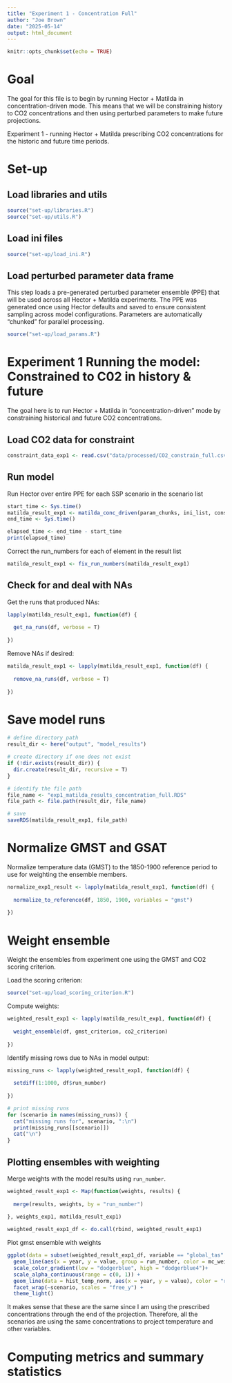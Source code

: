 ```yaml
---
title: "Experiment 1 - Concentration Full"
author: "Joe Brown"
date: "2025-05-14"
output: html_document
---
```


```r
knitr::opts_chunk$set(echo = TRUE)
```

# Goal

The goal for this file is to begin by running Hector + Matilda in concentration-driven mode. This means that we will be constraining history to CO2 concentrations and then using perturbed parameters to make future projections. 

Experiment 1 - running Hector + Matilda prescribing CO2 concentrations for the historic and future time periods. 

# Set-up

## Load libraries and utils 

```r

source("set-up/libraries.R")
source("set-up/utils.R")

```

## Load ini files

```r

source("set-up/load_ini.R")

```

## Load perturbed parameter data frame

This step loads a pre-generated perturbed parameter ensemble (PPE) that will be used across all Hector + Matilda experiments. The PPE was generated once using Hector defaults and saved to ensure consistent sampling across model configurations. Parameters are automatically "chunked" for parallel processing.

```r

source("set-up/load_params.R")

```

# Experiment 1 Running the model: Constrained to C02 in history & future

The goal here is to run Hector + Matilda in "concentration-driven" mode by constraining historical and future CO2 concentrations.

## Load CO2 data for constraint

```r

constraint_data_exp1 <- read.csv("data/processed/CO2_constrain_full.csv")

```

## Run model 

Run Hector over entire PPE for each SSP scenario in the scenario list

```r
start_time <- Sys.time()
matilda_result_exp1 <- matilda_conc_driven(param_chunks, ini_list, constraint_data_exp1)
end_time <- Sys.time()

elapsed_time <- end_time - start_time
print(elapsed_time)

```

Correct the run_numbers for each of element in the result list

```r

matilda_result_exp1 <- fix_run_numbers(matilda_result_exp1)

```

## Check for and deal with NAs

Get the runs that produced NAs:
```r

lapply(matilda_result_exp1, function(df) {
  
  get_na_runs(df, verbose = T)
  
})

```
Remove NAs if desired:
```r

matilda_result_exp1 <- lapply(matilda_result_exp1, function(df) {
  
  remove_na_runs(df, verbose = T)
  
})

```

# Save model runs 

```r
# define directory path
result_dir <- here("output", "model_results")

# create directory if one does not exist
if (!dir.exists(result_dir)) {
  dir.create(result_dir, recursive = T)
}

# identify the file path
file_name <- "exp1_matilda_results_concentration_full.RDS"
file_path <- file.path(result_dir, file_name)

# save 
saveRDS(matilda_result_exp1, file_path)
```


# Normalize GMST and GSAT 

Normalize temperature data (GMST) to the 1850-1900 reference period to use for weighting the ensemble members.

```r
normalize_exp1_result <- lapply(matilda_result_exp1, function(df) {
  
  normalize_to_reference(df, 1850, 1900, variables = "gmst")
  
})

```


# Weight ensemble

Weight the ensembles from experiment one using the GMST and CO2 scoring criterion.

Load the scoring criterion:
```r

source("set-up/load_scoring_criterion.R")

```

Compute weights:
```r

weighted_result_exp1 <- lapply(matilda_result_exp1, function(df) {
  
  weight_ensemble(df, gmst_criterion, co2_criterion)
  
})

```

Identify missing rows due to NAs in model output:
```r

missing_runs <- lapply(weighted_result_exp1, function(df) {
  
  setdiff(1:1000, df$run_number)
  
})

# print missing runs 
for (scenario in names(missing_runs)) {
  cat("missing runs for", scenario, ":\n")
  print(missing_runs[[scenario]])
  cat("\n")
}

```

## Plotting ensembles with weighting

Merge weights with the model results using `run_number`.
```r

weighted_result_exp1 <- Map(function(weights, results) {
  
  merge(results, weights, by = "run_number")
  
}, weights_exp1, matilda_result_exp1)

weighted_result_exp1_df <- do.call(rbind, weighted_result_exp1)

```

Plot gmst ensemble with weights
```r
ggplot(data = subset(weighted_result_exp1_df, variable == "global_tas" & year < 2101)) +
  geom_line(aes(x = year, y = value, group = run_number, color = mc_weight, alpha = mc_weight)) +
  scale_color_gradient(low = "dodgerblue", high = "dodgerblue4")+
  scale_alpha_continuous(range = c(0, 1)) +
  geom_line(data = hist_temp_norm, aes(x = year, y = value), color = "red")+
  facet_wrap(~scenario, scales = "free_y") +
  theme_light()

```

It makes sense that these are the same since I am using the prescribed concentrations through the end of the projection. Therefore, all the scenarios are using the same concentrations to project temperature and other variables. 

# Computing metrics and summary statistics